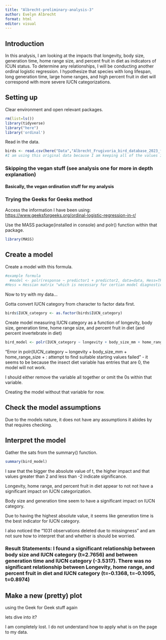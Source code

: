 ```yaml
---
title: "Albrecht-preliminary-analysis-3"
author: Evelyn Albrecht
format: html
editor: visual
---
```


## Introduction

In this analysis, I am looking at the impacts that longevity, body size, generation time, home range size, and percent fruit in diet as indicators of ICUN status. To determine any relationships, I will be conducting another ordinal logistic regression. I hypothesize that species with long lifespan, long generation time, large home ranges, and high percent fruit in diet will correspond with more severe IUCN categorizations.

## Setting up

Clear environment and open relevant packages.

```r
rm(list=ls())  
library(tidyverse) 
library("here")
library('ordinal')
```

Read in the data.

```r
birds <- read.csv(here("Data","Albrecht_Frugivoria_bird_database_2023_full.csv"))
#I am using this original data because I am keeping all of the values instead of getting rid of outliers. additionally, I am keeping LC as a category so it is just the original dataset
```

### Skipping the vegan stuff (see analysis one for more in depth explanation)

#### Basically, the vegan ordination stuff for my analysis

### Trying the Geeks for Geeks method

Access the information I have been using: <https://www.geeksforgeeks.org/ordinal-logistic-regression-in-r/>

Use the MASS package(installed in console) and polr() function within that package.

```r
library(MASS)
```

## Create a model

Create a model with this formula.

```r
#example formula 
  #model <- polr(response ~ predictor1 + predictor2, data=data, Hess=TRUE)
#Hess = Hessian matrix "which is necessary for certian model diagnostics"
```

Now to try with my data...

Gotta convert IUCN category from character to factor data first.

```r
birds$IUCN_category <- as.factor(birds$IUCN_category)
```

Create model measuring IUCN category as a function of longevity, body size, generation time, home range size, and percent fruit in diet (and percent invertebrate in diet)

```r
bird_model <- polr(IUCN_category ~ longevity + body_size_mm + home_range_size + generation_time + diet_fruit_e, data = birds, Hess = TRUE)
```

"Error in polr(IUCN_category \~ longevity + body_size_mm + home_range_size + : attempt to find suitable starting values failed" - it seems to be because the insect diet variable has entries that are 0, the model will not work.

I should either remove the variable all together or omit the 0s within that variable.

Creating the model without that variable for now.

## Check the model assumptions

Due to the models nature, it does not have any assumptions it abides by that requires checking.

## Interpret the model

Gather the sats from the summary() function.

```r
summary(bird_model)
```

I saw that the bigger the absolute value of t, the higher impact and that values greater than 2 and less than -2 indicate significance.

Longevity, home range, and percent fruit in diet appear to not not have a significant impact on IUCN categorization.

Body size and generation time seem to have a significant impact on IUCN category.

Due to having the highest absolute value, it seems like generation time is the best indicator for IUCN category.

I also noticed the "1031 observations deleted due to missingness" and am not sure how to interpret that and whether is should be worried.

### Result Statements: I found a significant relationship between body size and IUCN category (t=2.7656) and between generation time and IUCN category (-3.5317). There was no significant relationship between Longevity, home range, and percent fruit in diet and IUCN category (t=-0.1368, t=-0.1095, t=0.8974)

## Make a new (pretty) plot

using the Geek for Geek stuff again

lets dive into it?

I am completely lost. I do not understand how to apply what is on the page to my data.
